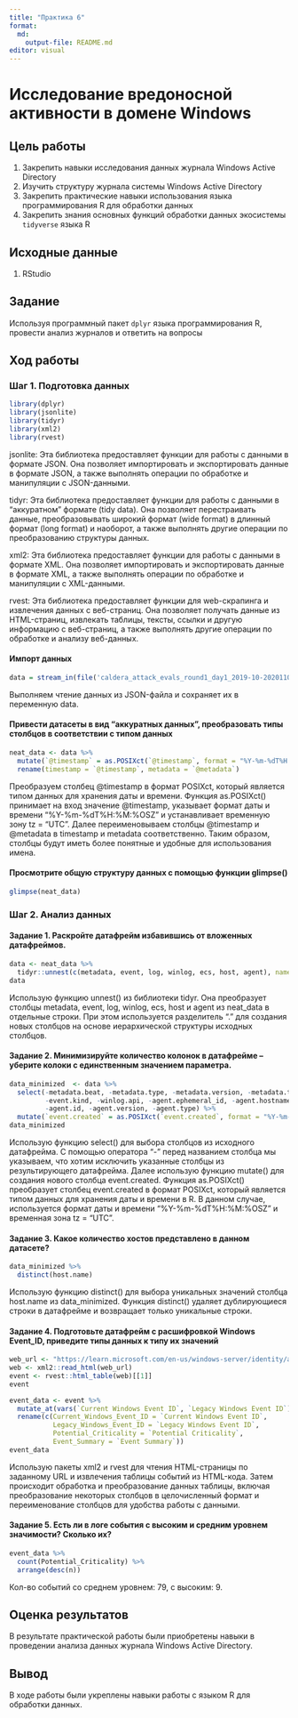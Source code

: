 ```yaml
---
title: "Практика 6"
format: 
  md:
    output-file: README.md
editor: visual
---
```


# Исследование вредоносной активности в домене Windows

## Цель работы

1.  Закрепить навыки исследования данных журнала Windows Active Directory
2.  Изучить структуру журнала системы Windows Active Directory
3.  Закрепить практические навыки использования языка программирования R для обработки данных
4.  Закрепить знания основных функций обработки данных экосистемы `tidyverse` языка R

## Исходные данные

1.  RStudio

## Задание

Используя программный пакет `dplyr` языка программирования R, провести анализ журналов и ответить на вопросы

## Ход работы

### Шаг 1. Подготовка данных

```r
library(dplyr)
library(jsonlite)
library(tidyr)
library(xml2)
library(rvest)
```

jsonlite: Эта библиотека предоставляет функции для работы с данными в формате JSON. Она позволяет импортировать и экспортировать данные в формате JSON, а также выполнять операции по обработке и манипуляции с JSON-данными.

tidyr: Эта библиотека предоставляет функции для работы с данными в "аккуратном" формате (tidy data). Она позволяет перестраивать данные, преобразовывать широкий формат (wide format) в длинный формат (long format) и наоборот, а также выполнять другие операции по преобразованию структуры данных.

xml2: Эта библиотека предоставляет функции для работы с данными в формате XML. Она позволяет импортировать и экспортировать данные в формате XML, а также выполнять операции по обработке и манипуляции с XML-данными.

rvest: Эта библиотека предоставляет функции для web-скрапинга и извлечения данных с веб-страниц. Она позволяет получать данные из HTML-страниц, извлекать таблицы, тексты, ссылки и другую информацию с веб-страниц, а также выполнять другие операции по обработке и анализу веб-данных.

#### Импорт данных

```r
data = stream_in(file('caldera_attack_evals_round1_day1_2019-10-20201108.json'))
```

Выполняем чтение данных из JSON-файла и сохраняет их в переменную data.

#### Привести датасеты в вид "аккуратных данных", преобразовать типы столбцов в соответствии с типом данных

```r
neat_data <- data %>%
  mutate(`@timestamp` = as.POSIXct(`@timestamp`, format = "%Y-%m-%dT%H:%M:%OSZ", tz = "UTC")) %>%
  rename(timestamp = `@timestamp`, metadata = `@metadata`)
```

Преобразуем столбец @timestamp в формат POSIXct, который является типом данных для хранения даты и времени. Функция as.POSIXct() принимает на вход значение @timestamp, указывает формат даты и времени "%Y-%m-%dT%H:%M:%OSZ" и устанавливает временную зону tz = "UTC". Далее переименовываем столбцы @timestamp и @metadata в timestamp и metadata соответственно. Таким образом, столбцы будут иметь более понятные и удобные для использования имена.

#### Просмотрите общую структуру данных с помощью функции glimpse()

```r
glimpse(neat_data)
```

### Шаг 2. Анализ данных

#### Задание 1. Раскройте датафрейм избавившись от вложенных датафреймов.

```r
data <- neat_data %>%
  tidyr::unnest(c(metadata, event, log, winlog, ecs, host, agent), names_sep = ".")
data
```

Использую функцию unnest() из библиотеки tidyr. Она преобразует столбцы metadata, event, log, winlog, ecs, host и agent из neat_data в отдельные строки. При этом используется разделитель "." для создания новых столбцов на основе иерархической структуры исходных столбцов.

#### Задание 2. Минимизируйте количество колонок в датафрейме -- уберите колоки с единственным значением параметра.

```r
data_minimized  <- data %>%
  select(-metadata.beat, -metadata.type, -metadata.version, -metadata.topic,
         -event.kind, -winlog.api, -agent.ephemeral_id, -agent.hostname, 
         -agent.id, -agent.version, -agent.type) %>%
  mutate(`event.created` = as.POSIXct(`event.created`, format = "%Y-%m-%dT%H:%M:%OSZ", tz = "UTC"))
data_minimized
```

Использую функцию select() для выбора столбцов из исходного датафрейма. С помощью оператора "-" перед названием столбца мы указываем, что хотим исключить указанные столбцы из результирующего датафрейма. Далее использую функцию mutate() для создания нового столбца event.created. Функция as.POSIXct() преобразует столбец event.created в формат POSIXct, который является типом данных для хранения даты и времени в R. В данном случае, используется формат даты и времени "%Y-%m-%dT%H:%M:%OSZ" и временная зона tz = "UTC".

#### Задание 3. Какое количество хостов представлено в данном датасете?

```r
data_minimized %>%
  distinct(host.name)
```

Использую функцию distinct() для выбора уникальных значений столбца host.name из data_minimized. Функция distinct() удаляет дублирующиеся строки в датафрейме и возвращает только уникальные строки.

#### Задание 4. Подготовьте датафрейм с расшифровкой Windows Event_ID, приведите типы данных к типу их значений

```r
web_url <- "https://learn.microsoft.com/en-us/windows-server/identity/ad-ds/plan/appendix-l--events-to-monitor"
web <- xml2::read_html(web_url)
event <- rvest::html_table(web)[[1]]
event

event_data <- event %>%
  mutate_at(vars(`Current Windows Event ID`, `Legacy Windows Event ID`), as.integer) %>%
  rename(c(Current_Windows_Event_ID = `Current Windows Event ID`, 
           Legacy_Windows_Event_ID = `Legacy Windows Event ID`, 
           Potential_Criticality = `Potential Criticality`, 
           Event_Summary = `Event Summary`))
event_data
```

Использую пакеты xml2 и rvest для чтения HTML-страницы по заданному URL и извлечения таблицы событий из HTML-кода. Затем происходит обработка и преобразование данных таблицы, включая преобразование некоторых столбцов в целочисленный формат и переименование столбцов для удобства работы с данными.

#### Задание 5. Есть ли в логе события с высоким и средним уровнем значимости? Сколько их?

```r
event_data %>%
  count(Potential_Criticality) %>%
  arrange(desc(n))
```

Кол-во событий со среднем уровнем: 79, с высоким: 9.

## Оценка результатов

В результате практической работы были приобретены навыки в проведении анализа данных журнала Windows Active Directory.

## Вывод

В ходе работы были укреплены навыки работы с языком R для обработки данных.
